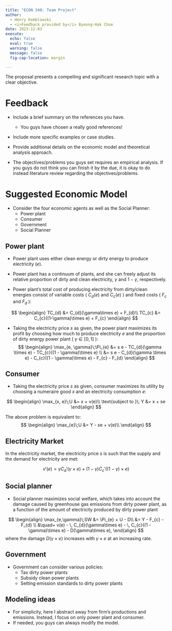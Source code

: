 ```yaml
---
title: "ECON 340: Team Project"
author: 
  - Henry Kemblowski
  - <i>Feedback provided by</i> Byeong-Hak Choe
date: 2023-12-03
execute: 
  echo: false
  eval: true
  warning: false
  message: false
  fig-cap-location: margin

---
```


The proposal presents a compelling and significant research topic with a clear objective. 


# Feedback

- Include a brief summary on the references you have.
  - You guys have chosen a really good references!
  
- Include more specific examples or case studies.

- Provide additional details on the economic model and theoretical analysis approach.

- The objectives/problems you guys set requires an empirical analysis. If you guys do not think you can finish it by the due, it is okay to do instead literature review regarding the objectives/problems.



  


# Suggested Economic Model

- Consider the four economic agents as well as the Social Planner:
  - Power plant
  - Consumer
  - Government
  - Social Planner
  
## Power plant
- Power plant uses either clean energy or dirty energy to produce electricity ($e$).

- Power plant has a continuum of plants, and she can freely adjust its relative proportion of dirty and clean electricity, $\gamma$ and $1-\gamma$, respectively.

- Power plant's total cost of producing electricity from dirty/clean energies consist of variable costs ( $C_{d}(e)$ and $C_{c}(e)$ ) and fixed costs ( $F_{c}$ and $F_{d}$ ):

$$
\begin{align}
TC_{d} &= C_{d}(\gamma\times e) + F_{d}\\
TC_{c} &= C_{c}((1-\gamma)\times e) + F_{c}
\end{align}
$$

- Taking the electricity price $s$ as given, the power plant maximizes its profit by choosing how much to produce electricity $e$ and the proportion of dirty energy power plant ( $\gamma \in [0,1]$  ):
$$
\begin{align}
\max_{e, \gamma}\;\Pi_{e} &=  s e - TC_{d}(\gamma \times e)  - TC_{c}((1 - \gamma)\times e) \\
 &=  s e - C_{d}(\gamma \times e)  - C_{c}((1 - \gamma)\times e) - F_{c} - F_{d}
\end{align}
$$

## Consumer
- Taking the electricity price $s$ as given, consumer maximizes its utility by choosing a numeraire good $x$ and an electricity consumption $e$:

$$
\begin{align}
\max_{x, e}\;U &= x + v(e)\\
\text{subject to }\; Y &= x + se
\end{align}
$$

The above problem is equivalent to:
$$
\begin{align}
\max_{e}\;U &= Y - se + v(e)\\
\end{align}
$$

## Electricity Market

In the electricity market, the electricity price $s$ is such that the supply and the demand for electricity are met:

$$
v'(e) = \gamma C_{d}'(\gamma \times e) + (1 - \gamma) C_{c}'((1-\gamma)\times e)
$$


## Social planner
- Social planner maximizes social welfare, which takes into account the damage caused by greenhouse gas emissions from dirty power plant, as a function of the amount of electricity produced by dirty power plant

$$
\begin{align}
\max_{e,\gamma}\;SW &= \Pi_{e} + U - D\\
&= Y - F_{c} - F_{d} \\
&\quad+ v(e) - \, C_{d}(\gamma\times e)  - \, C_{c}((1 - \gamma)\times e)  - D(\gamma\times e),
\end{align}
$$
where the damage $D(\gamma\times e)$ increases with $\gamma \times e$ at an increasing rate.


## Government
- Government can consider various policies:
  - Tax dirty power plants
  - Subsidy clean power plants
  - Setting emission standards to dirty power plants


## Modeling ideas
- For simplicity, here I abstract away from firm's productions and emissions. Instead, I focus on only power plant and consumer.
- If needed, you guys can always modify the model.





